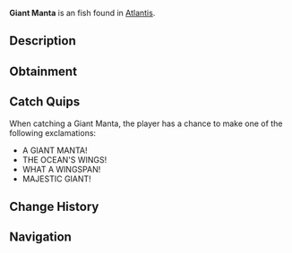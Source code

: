 {{FishInfobox
|image          = Giant Manta.png
|rarity         = Unusual
|sea            = First Sea
|location       = [[Atlantis]]
|sublocation    = 
|sources        = Fishing Rod
|radar_location = 
|xp             = 180
|weather        = 
|time           = Day
|season         = 
|bait           = Shrimp
|base_weight    = 12
|base_value     = 350
|weight_range   = 6
|base_chance    = 35
|base_resil     = 65
}}
'''Giant Manta''' is an {{Rarity|Unusual}} fish found in [[Atlantis]].

== Description ==
{{Description|An enormous manta ray blessed by Poseidon's power. Its wingspan can cast shadows over entire sections of the pool, and its movements create powerful currents.|Bestiary Entry}}

== Obtainment ==
{{Description|Watch for massive shadows gliding beneath the surface, Poseidon Pool fish.|Bestiary Hint}}
{{Fish Availability|
Atlantis/Poseidon Temple
|top_rods      = 
Krampus's Rod\312365.3\102206.21;
Magma Rod\301347.2\98601.08;
Plastic Rod\275495.16\90436.92;
Fast Rod\225058.03\95867.04;
Leviathan's Fang Rod\218581.69\45429.51;
Buddy Bond Rod\204541.53\69417.51;
Flimsy Rod\191023.42\89738.58;
Training Rod\132038.29\63521.72;
Trident Rod\198287.45\39580.93;
Ethereal Prism Rod\198193.77\41842.15;
No-Life Rod\195260.99\41371.6;
Seraphic Rod\194136.61\41108.28;
Free Spirit Rod\193294.08\38584.19;
Rod Of The Forgotten Fang\182233.51\38595.85;
Challenger's Rod\178601.96\37845.49;
Rod Of The Depths\165098.49\34982.01;
Zeus Rod\164514.97\34836.44;
Verdant Shear Rod\162731.84\34419.51;
Rod Of The Exalted One\161024.09\33829.76;
Blazebringer Rod\156111.55\33056.99;
Depthseeker Rod\149648.62\31635.71;
Volcanic Rod\135914.17\27142.78;
Avalanche Rod\135655\28590.57;
Steady Rod\61016.89\9195.22
|recommended   = Trident Rod
}}

== Catch Quips ==
When catching a Giant Manta, the player has a chance to make one of the following exclamations:
* A GIANT MANTA!
* THE OCEAN'S WINGS!
* WHAT A WINGSPAN!
* MAJESTIC GIANT!

== Change History ==
{{Change History|{{subst:Current Version}}}}

== Navigation ==
{{Fish Navbox|Atlantis}}